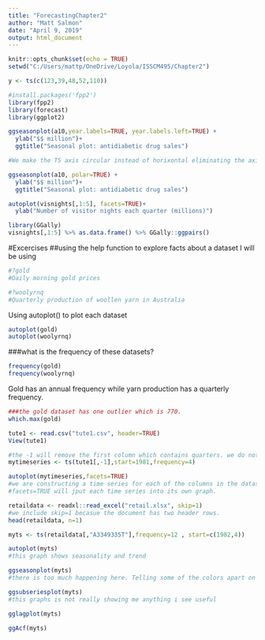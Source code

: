 ---
title: "ForecastingChapter2"
author: "Matt Salmon"
date: "April 9, 2019"
output: html_document
---

```{r setup, include=FALSE}
knitr::opts_chunk$set(echo = TRUE)
setwd("C:/Users/mattp/OneDrive/Loyola/ISSCM495/Chapter2")
```

```{r}
y <- ts(c(123,39,48,52,110))
```

```{r}
#install.packages('fpp2')
library(fpp2)
library(forecast)
library(ggplot2)

```
```{r}

ggseasonplot(a10,year.labels=TRUE, year.labels.left=TRUE) + 
  ylab("$$ million")+
  ggtitle("Seasonal plot: antidiabetic drug sales")
```
```{r}
#We make the TS axis circular instead of horixontal eliminating the axis labels and replacing it with "polar"

ggseasonplot(a10, polar=TRUE) + 
  ylab("$$ million")+
  ggtitle("Seasonal plot: antidiabetic drug sales")

```
```{r}
autoplot(visnights[,1:5], facets=TRUE)+
  ylab("Number of visitor nights each quarter (millions)")
```

```{r}
library(GGally)
visnights[,1:5] %>% as.data.frame() %>% GGally::ggpairs()
```
#Excercises
##using the help function to explore facts about a dataset I will be using
```{r}
#?gold
#Daily morning gold prices

#?woolyrnq
#Quarterly production of woollen yarn in Australia
```
Using autoplot() to plot each dataset
```{r}
autoplot(gold)
autoplot(woolyrnq)
```
###what is the frequency of these datasets?
```{r}
frequency(gold)
frequency(woolyrnq)
```
Gold has an annual frequency while yarn production has a quarterly frequency.
```{r}
###the gold dataset has one outlier which is 770.
which.max(gold)
```

```{r}
tute1 <- read.csv("tute1.csv", header=TRUE)
View(tute1)
```

```{r}
#the -1 will remove the first column which contains quarters. we do not need it.
mytimeseries <- ts(tute1[,-1],start=1981,frequency=4)
```

```{r}
autoplot(mytimeseries,facets=TRUE)
#we are constructing a time series for each of the columns in the dataset.
#facets=TRUE will jput each time series into its own graph.
```
```{r}
retaildata <- readxl::read_excel("retail.xlsx", skip=1)
#we include skip=1 becasue the document has two header rows. 
head(retaildata, n=1)
```

```{r}
myts <- ts(retaildata[,"A3349335T"],frequency=12 , start=c(1982,4))
```
```{r}
autoplot(myts)
#this graph shows seasonality and trend
```

```{r}
ggseasonplot(myts)
#there is too much happening here. Telling some of the colors apart on the legend is tough.
```

```{r}
ggsubseriesplot(myts)
#this graphs is not really showing me anything i see useful
```

```{r}
gglagplot(myts)
```
```{r}
ggAcf(myts)
```


